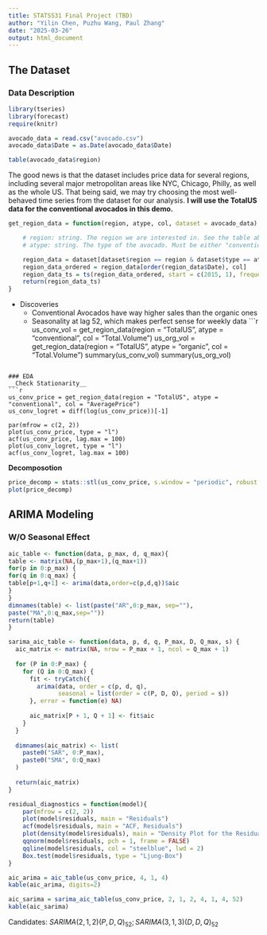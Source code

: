 ```yaml
---
title: STATS531 Final Project (TBD)
author: "Yilin Chen, Puzhu Wang, Paul Zhang"
date: "2025-03-26"
output: html_document
---
```


## The Dataset

### Data Description

```r
library(tseries)
library(forecast)
require(knitr)

avocado_data = read.csv("avocado.csv")
avocado_data$Date = as.Date(avocado_data$Date)

table(avocado_data$region)

```
The good news is that the dataset includes price data for several regions, including several major metropolitan areas like NYC, Chicago, Philly, as well as the whole US. 
That being said, we may try choosing the most well-behaved time series from the dataset for our analysis. __I will use the TotalUS data for the conventional avocados in this demo.__


```r
get_region_data = function(region, atype, col, dataset = avocado_data) {

    # region: string. The region we are interested in. See the table above for available values.
    # atype: string. The type of the avocado. Must be either "conventional" or "organic".

    region_data = dataset[dataset$region == region & dataset$type == atype, c("Date", col)]
    region_data_ordered = region_data[order(region_data$Date), col]
    region_data_ts = ts(region_data_ordered, start = c(2015, 1), frequency = 52)
    return(region_data_ts)
}
```

- Discoveries
    + Conventional Avocados have way higher sales than the organic ones
    + Seasonality at lag 52, which makes perfect sense for weekly data
```r
us_conv_vol = get_region_data(region = "TotalUS", atype = "conventional", col = "Total.Volume")
us_org_vol = get_region_data(region = "TotalUS", atype = "organic", col = "Total.Volume")
summary(us_conv_vol)
summary(us_org_vol)


```

### EDA
__Check Stationarity__
```r
us_conv_price = get_region_data(region = "TotalUS", atype = "conventional", col = "AveragePrice")
us_conv_logret = diff(log(us_conv_price))[-1]

par(mfrow = c(2, 2))
plot(us_conv_price, type = "l")
acf(us_conv_price, lag.max = 100)
plot(us_conv_logret, type = "l")
acf(us_conv_logret, lag.max = 100)
```

__Decomposotion__
```r
price_decomp = stats::stl(us_conv_price, s.window = "periodic", robust = TRUE)
plot(price_decomp)
```


## ARIMA Modeling
### W/O Seasonal Effect
```r
aic_table <- function(data, p_max, d, q_max){
table <- matrix(NA,(p_max+1),(q_max+1))
for(p in 0:p_max) {
for(q in 0:q_max) {
table[p+1,q+1] <- arima(data,order=c(p,d,q))$aic
}
}
dimnames(table) <- list(paste("AR",0:p_max, sep=""),
paste("MA",0:q_max,sep=""))
return(table)
}

sarima_aic_table <- function(data, p, d, q, P_max, D, Q_max, s) {
  aic_matrix <- matrix(NA, nrow = P_max + 1, ncol = Q_max + 1)
  
  for (P in 0:P_max) {
    for (Q in 0:Q_max) {
      fit <- tryCatch({
        arima(data, order = c(p, d, q),
              seasonal = list(order = c(P, D, Q), period = s))
      }, error = function(e) NA)
      
      aic_matrix[P + 1, Q + 1] <- fit$aic
    }
  }
  
  dimnames(aic_matrix) <- list(
    paste0("SAR", 0:P_max),
    paste0("SMA", 0:Q_max)
  )
  
  return(aic_matrix)
}

residual_diagnostics = function(model){ 
    par(mfrow = c(2, 2))
    plot(model$residuals, main = "Residuals")
    acf(model$residuals, main = "ACF, Residuals")
    plot(density(model$residuals), main = "Density Plot for the Residuals", xlab = "Residuals")
    qqnorm(model$residuals, pch = 1, frame = FALSE)
    qqline(model$residuals, col = "steelblue", lwd = 2)
    Box.test(model$residuals, type = "Ljung-Box")
}

aic_arima = aic_table(us_conv_price, 4, 1, 4)
kable(aic_arima, digits=2)

aic_sarima = sarima_aic_table(us_conv_price, 2, 1, 2, 4, 1, 4, 52)
kable(aic_sarima)


```
Candidates: $SARIMA(2, 1, 2)(P, D, Q)_{52}; SARIMA(3, 1, 3)(D, D, Q)_{52}$


